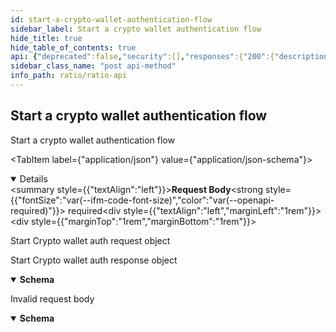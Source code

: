 ```yaml
---
id: start-a-crypto-wallet-authentication-flow
sidebar_label: Start a crypto wallet authentication flow
hide_title: true
hide_table_of_contents: true
api: {"deprecated":false,"security":[],"responses":{"200":{"description":"Start Crypto wallet auth response object","content":{"application/json":{"schema":{"description":"","required":["challenge"],"type":"object","properties":{"challenge":{"description":"The challenge string to be signed by the requested wallet","type":"string"}}}}}},"400":{"description":"Invalid request body","content":{"application/json":{"schema":{"description":"","type":"object","properties":{"message":{"description":"Error message","type":"string"},"createTime":{"description":"Error creation time","type":"string"},"code":{"description":"Error code","type":"string"},"data":{"description":"Error data","type":"object"}}}}}}},"parameters":[],"tags":["Auth"],"requestBody":{"content":{"application/json":{"schema":{"description":"","required":["cryptoWalletAddress","cryptoWalletType"],"type":"object","properties":{"cryptoWalletAddress":{"description":"The wallet address to authenticate","type":"string"},"cryptoWalletType":{"description":"The wallet network to authenticate","type":"string","enum":["ethereum","solana"]}}}}},"description":"Start Crypto wallet auth request object","required":true},"description":"Start a crypto wallet authentication flow","method":"post","path":"/auth/cryptoWallet/start","servers":[{"url":"http://localhost:3001","description":"Local server"},{"url":"https://api.dev.ratio.me","description":"Development server"},{"url":"https://api.staging.ratio.me","description":"Staging server"},{"url":"https://api.ratio.me","description":"Production server"}],"securitySchemes":{"JWT":{"type":"http","scheme":"bearer","bearerFormat":"JWT"}},"jsonRequestBodyExample":{"cryptoWalletAddress":"string","cryptoWalletType":"ethereum"},"info":{"title":"Ratio API","description":"API endpoints and models for using the Ratio service","contact":{"name":"API Support","url":"https://help.ratio.me","email":"support@ratio.me"},"termsOfService":"http://developer.ratio.me/terms/","version":"1.0.0"},"postman":{"name":"Start a crypto wallet authentication flow","description":{"type":"text/plain"},"url":{"path":["auth","cryptoWallet","start"],"host":["{{baseUrl}}"],"query":[],"variable":[]},"header":[{"key":"Content-Type","value":"application/json"},{"key":"Accept","value":"application/json"}],"method":"POST","body":{"mode":"raw","raw":"\"\"","options":{"raw":{"language":"json"}}}}}
sidebar_class_name: "post api-method"
info_path: ratio/ratio-api
---
```



## Start a crypto wallet authentication flow



Start a crypto wallet authentication flow

<MimeTabs><TabItem label={"application/json"} value={"application/json-schema"}><details style={{}} data-collapsed={false} open={true}><summary style={{"textAlign":"left"}}><strong>Request Body</strong><strong style={{"fontSize":"var(--ifm-code-font-size)","color":"var(--openapi-required)"}}> required</strong></summary><div style={{"textAlign":"left","marginLeft":"1rem"}}><div style={{"marginTop":"1rem","marginBottom":"1rem"}}>

Start Crypto wallet auth request object

</div></div><ul style={{"marginLeft":"1rem"}}><SchemaItem collapsible={false} name={"cryptoWalletAddress"} required={true} schemaDescription={"The wallet address to authenticate"} schemaName={"string"} qualifierMessage={undefined} defaultValue={undefined}></SchemaItem><SchemaItem collapsible={false} name={"cryptoWalletType"} required={true} schemaDescription={"The wallet network to authenticate"} schemaName={"string"} qualifierMessage={"**Possible values:** [`ethereum`, `solana`]"} defaultValue={undefined}></SchemaItem></ul></details></TabItem></MimeTabs><div><ApiTabs><TabItem label={"200"} value={"200"}><div>

Start Crypto wallet auth response object

</div><div><MimeTabs groupId={"mime-type"}><TabItem label={"application/json"} value={"application/json"}><SchemaTabs groupId={"schema-tabs"}><TabItem label={"Schema"} value={"Schema"}><details style={{}} data-collapsed={false} open={true}><summary style={{"textAlign":"left"}}><strong>Schema</strong></summary><div style={{"textAlign":"left","marginLeft":"1rem"}}></div><ul style={{"marginLeft":"1rem"}}><SchemaItem collapsible={false} name={"challenge"} required={false} schemaDescription={"The challenge string to be signed by the requested wallet"} schemaName={"string"} qualifierMessage={undefined} defaultValue={undefined}></SchemaItem></ul></details></TabItem><TabItem label={"Example (from schema)"} value={"Example (from schema)"}><ResponseSamples responseExample={"{\n  \"challenge\": \"string\"\n}"} language={"json"}></ResponseSamples></TabItem></SchemaTabs></TabItem></MimeTabs></div></TabItem><TabItem label={"400"} value={"400"}><div>

Invalid request body

</div><div><MimeTabs groupId={"mime-type"}><TabItem label={"application/json"} value={"application/json"}><SchemaTabs groupId={"schema-tabs"}><TabItem label={"Schema"} value={"Schema"}><details style={{}} data-collapsed={false} open={true}><summary style={{"textAlign":"left"}}><strong>Schema</strong></summary><div style={{"textAlign":"left","marginLeft":"1rem"}}></div><ul style={{"marginLeft":"1rem"}}><SchemaItem collapsible={false} name={"message"} required={false} schemaDescription={"Error message"} schemaName={"string"} qualifierMessage={undefined} defaultValue={undefined}></SchemaItem><SchemaItem collapsible={false} name={"createTime"} required={false} schemaDescription={"Error creation time"} schemaName={"string"} qualifierMessage={undefined} defaultValue={undefined}></SchemaItem><SchemaItem collapsible={false} name={"code"} required={false} schemaDescription={"Error code"} schemaName={"string"} qualifierMessage={undefined} defaultValue={undefined}></SchemaItem><SchemaItem collapsible={false} name={"data"} required={false} schemaDescription={"Error data"} schemaName={"object"} qualifierMessage={undefined} defaultValue={undefined}></SchemaItem></ul></details></TabItem><TabItem label={"Example (from schema)"} value={"Example (from schema)"}><ResponseSamples responseExample={"{\n  \"message\": \"string\",\n  \"createTime\": \"string\",\n  \"code\": \"string\",\n  \"data\": {}\n}"} language={"json"}></ResponseSamples></TabItem></SchemaTabs></TabItem></MimeTabs></div></TabItem></ApiTabs></div>
      